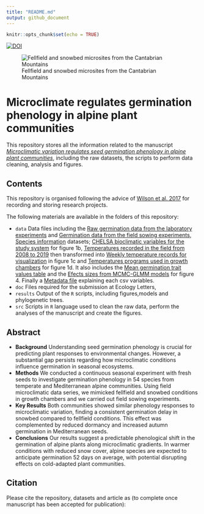 ```yaml
---
title: "README.md"
output: github_document
---
```


```r
knitr::opts_chunk$set(echo = TRUE)
```

[![DOI](https://zenodo.org/badge/440159075.svg)](https://zenodo.org/doi/10.5281/zenodo.11242675)

![Fellfield and snowbed microsites from the Cantabrian Mountains](microsites.png)

# Microclimate regulates germination phenology in alpine plant communities

This repository stores all the information related to the manuscript [*Microclimatic variation regulates seed germination phenology in alpine plant communities*](add doi once manuscript is accepted), including the raw datasets, the scripts to perform data cleaning, analysis and figures. 

## Contents

This repository is organised following the advice of [Wilson et al. 2017](https://doi.org/10.1371/journal.pcbi.1005510) for recording and storing research projects.


The following materials are available in the folders of this repository:

* `data` Data files including the 
[Raw germination data from the laboratory experiments](https://github.com/clara-espinosa/Germination_phenology/blob/main/data/clean%20data.csv) and 
[Germination data from the field sowing experiments](https://github.com/clara-espinosa/Germination_phenology/blob/main/data/field_germination.csv), 
[Species information](https://github.com/clara-espinosa/Germination_phenology/blob/main/data/all_info.csv) datasets;  [CHELSA bioclimatic variables for the study system](https://github.com/clara-espinosa/Germination_phenology/blob/main/data/Bioclim_study_area.csv) for figure 1b, 
[Temperatures recorded in the field from 2008 to 2019](https://github.com/clara-espinosa/Germination_phenology/blob/main/data/temp_picos_raw.csv) then  transformed into [Weekly temperature records for visualization](https://github.com/clara-espinosa/Germination_phenology/blob/main/data/weekly_picos_graph.csv) in figure 1c and 
[Temperatures programs used in growth chambers](https://github.com/clara-espinosa/Germination_phenology/blob/main/data/date_temp.csv) for figure 1d.
It also includes the [Mean germination trait values table ](https://github.com/clara-espinosa/Germination_phenology/blob/main/data/meanvalues_graph.csv) and the [Efects sizes from MCMC-GLMM models](https://github.com/clara-espinosa/Germination_phenology/blob/main/data/test_effectsize.csv) for figure 4.
Finally a [Metadata file](https://github.com/clara-espinosa/Germination_phenology/blob/main/data/metadata.csv) explaining each csv variables. 
* `doc` Files required for the submission at Ecology Letters,
* `results` Output of the `R` scripts, including figures,models and phylogenetic trees.
* `src` Scripts in `R` language used to clean the raw data, perform the analyses of the manuscript and create the figures.

## Abstract

* **Background** Understanding seed germination phenology is crucial for predicting plant responses to environmental changes. However, a substantial gap persists regarding how microclimatic conditions influence germination in seasonal ecosystems.  
* **Methods** We conducted a continuous seasonal experiment with fresh seeds to investigate germination phenology in 54 species from temperate and Mediterranean alpine communities. Using field microclimatic data series, we mimicked fellfield and snowbed conditions in growth chambers and we carried out field sowing experiments.  
* **Key Results** Both communities showed similar phenology responses to microclimatic variation, finding a consistent germination delay in snowbed compared to fellfield conditions. This effect was complemented by reduced dormancy and increased autumn germination in Mediterranean seeds.
* **Conclusions** Our results suggest a predictable phenological shift in the germination of alpine plants along microclimatic gradients. In warmer conditions with reduced snow cover, alpine species are expected to anticipate germination 52 days on average, with potential disrupting effects on cold-adapted plant communities.

## Citation

Please cite the repository, datasets and article as (to complete once manuscript has been accepted for publication): 
